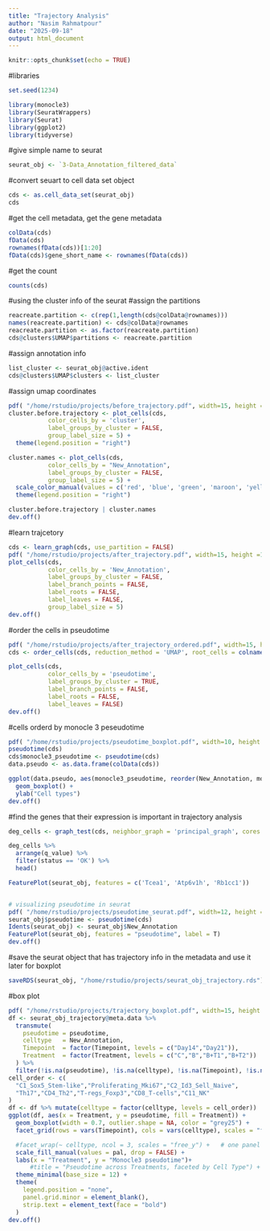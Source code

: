 ```yaml
---
title: "Trajectory Analysis"
author: "Nasim Rahmatpour"
date: "2025-09-18"
output: html_document
---
```


```r
knitr::opts_chunk$set(echo = TRUE)
```

#libraries
```r
set.seed(1234)

library(monocle3)
library(SeuratWrappers)
library(Seurat)
library(ggplot2)
library(tidyverse)
```

#give simple name to seurat
```r
seurat_obj <- `3-Data_Annotation_filtered_data`
```

#convert seuart to cell data set object
```r
cds <- as.cell_data_set(seurat_obj)
cds
```
#get the cell metadata, get the gene metadata
```r
colData(cds)
fData(cds)
rownames(fData(cds))[1:20]
fData(cds)$gene_short_name <- rownames(fData(cds))
```

#get the count
```r
counts(cds)
```

#using the cluster info of the seurat
#assign the partitions
```r
reacreate.partition <- c(rep(1,length(cds@colData@rownames)))
names(reacreate.partition) <- cds@colData@rownames
reacreate.partition <- as.factor(reacreate.partition)
cds@clusters$UMAP$partitions <- reacreate.partition
```

#assign annotation info
```r
list_cluster <- seurat_obj@active.ident
cds@clusters$UMAP$clusters <- list_cluster
```

#assign umap coordinates
```r
pdf( "/home/rstudio/projects/before_trajectory.pdf", width=15, height =10)
cluster.before.trajectory <- plot_cells(cds,
           color_cells_by = 'cluster',
           label_groups_by_cluster = FALSE,
           group_label_size = 5) +
  theme(legend.position = "right")

cluster.names <- plot_cells(cds,
           color_cells_by = "New_Annotation",
           label_groups_by_cluster = FALSE,
           group_label_size = 5) +
  scale_color_manual(values = c('red', 'blue', 'green', 'maroon', 'yellow', 'grey', 'cyan', 'white')) +
  theme(legend.position = "right")

cluster.before.trajectory | cluster.names
dev.off()

```
#learn trajcetory
```r
cds <- learn_graph(cds, use_partition = FALSE)
pdf( "/home/rstudio/projects/after_trajectory.pdf", width=15, height =10)
plot_cells(cds,
           color_cells_by = 'New_Annotation',
           label_groups_by_cluster = FALSE,
           label_branch_points = FALSE,
           label_roots = FALSE,
           label_leaves = FALSE,
           group_label_size = 5)
dev.off()
```
#order the cells in pseudotime
```r
pdf( "/home/rstudio/projects/after_trajectory_ordered.pdf", width=15, height =10)
cds <- order_cells(cds, reduction_method = 'UMAP', root_cells = colnames(cds[,clusters(cds) == "C1_Sox5_Stem-like"]))

plot_cells(cds,
           color_cells_by = 'pseudotime',
           label_groups_by_cluster = TRUE,
           label_branch_points = FALSE,
           label_roots = FALSE,
           label_leaves = FALSE)
dev.off()
```

#cells orderd by monocle 3 peseudotime
```r
pdf( "/home/rstudio/projects/pseudotime_boxplot.pdf", width=10, height =10)
pseudotime(cds)
cds$monocle3_pseudotime <- pseudotime(cds)
data.pseudo <- as.data.frame(colData(cds))

ggplot(data.pseudo, aes(monocle3_pseudotime, reorder(New_Annotation, monocle3_pseudotime, median), fill = New_Annotation)) +
  geom_boxplot() +
  ylab("Cell types")
dev.off()
```

#find the genes that their expression is important in trajectory analysis
```r
deg_cells <- graph_test(cds, neighbor_graph = 'principal_graph', cores = 4)

deg_cells %>% 
  arrange(q_value) %>% 
  filter(status == 'OK') %>% 
  head()

FeaturePlot(seurat_obj, features = c('Tcea1', 'Atp6v1h', 'Rb1cc1'))


# visualizing pseudotime in seurat
pdf( "/home/rstudio/projects/pseudotime_seurat.pdf", width=12, height =10)
seurat_obj$pseudotime <- pseudotime(cds)
Idents(seurat_obj) <- seurat_obj$New_Annotation
FeaturePlot(seurat_obj, features = "pseudotime", label = T)
dev.off()
```


#save the seurat object that has trajectory info in the metadata and use it later for boxplot
```r
saveRDS(seurat_obj, "/home/rstudio/projects/seurat_obj_trajectory.rds")
```


#box plot
```r
pdf( "/home/rstudio/projects/trajectory_boxplot.pdf", width=15, height =10)
df <- seurat_obj_trajectory@meta.data %>%
  transmute(
    pseudotime = pseudotime,
    celltype   = New_Annotation,
    Timepoint  = factor(Timepoint, levels = c("Day14","Day21")),
    Treatment  = factor(Treatment, levels = c("C","B","B+T1","B+T2"))
  ) %>%
  filter(!is.na(pseudotime), !is.na(celltype), !is.na(Timepoint), !is.na(Treatment))
cell_order <- c(
  "C1_Sox5_Stem-like","Proliferating_Mki67","C2_Id3_Sell_Naive",
  "Th17","CD4_Th2","T-regs_Foxp3","CD8_T-cells","C11_NK"
)
df <- df %>% mutate(celltype = factor(celltype, levels = cell_order))
ggplot(df, aes(x = Treatment, y = pseudotime, fill = Treatment)) +
  geom_boxplot(width = 0.7, outlier.shape = NA, color = "grey25") +
  facet_grid(rows = vars(Timepoint), cols = vars(celltype), scales = "free_y")+

  #facet_wrap(~ celltype, ncol = 3, scales = "free_y") +   # one panel per cell type
  scale_fill_manual(values = pal, drop = FALSE) +
  labs(x = "Treatment", y = "Monocle3 pseudotime")+
      #title = "Pseudotime across Treatments, faceted by Cell Type") +
  theme_minimal(base_size = 12) +
  theme(
    legend.position = "none",
    panel.grid.minor = element_blank(),
    strip.text = element_text(face = "bold")
  )
dev.off()
```




